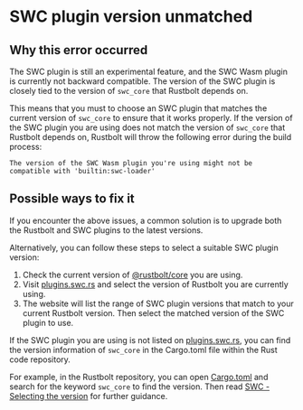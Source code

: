 # SWC plugin version unmatched

## Why this error occurred

The SWC plugin is still an experimental feature, and the SWC Wasm plugin is currently not backward compatible. The version of the SWC plugin is closely tied to the version of `swc_core` that Rustbolt depends on.

This means that you must to choose an SWC plugin that matches the current version of `swc_core` to ensure that it works properly. If the version of the SWC plugin you are using does not match the version of `swc_core` that Rustbolt depends on, Rustbolt will throw the following error during the build process:

```text
The version of the SWC Wasm plugin you're using might not be compatible with 'builtin:swc-loader'
```

## Possible ways to fix it

If you encounter the above issues, a common solution is to upgrade both the Rustbolt and SWC plugins to the latest versions.

Alternatively, you can follow these steps to select a suitable SWC plugin version:

1. Check the current version of [@rustbolt/core](https://www.npmjs.com/package/@rustbolt/core) you are using.
2. Visit [plugins.swc.rs](https://plugins.swc.rs/) and select the version of Rustbolt you are currently using.
3. The website will list the range of SWC plugin versions that match to your current Rustbolt version. Then select the matched version of the SWC plugin to use.

If the SWC plugin you are using is not listed on [plugins.swc.rs](https://plugins.swc.rs/), you can find the version information of `swc_core` in the Cargo.toml file within the Rust code repository.

For example, in the Rustbolt repository, you can open [Cargo.toml](https://github.com/khulnasoft/rustbolt/blob/main/Cargo.toml) and search for the keyword `swc_core` to find the version. Then read [SWC - Selecting the version](https://swc.rs/docs/plugin/selecting-swc-core) for further guidance.
